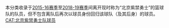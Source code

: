 本分类收录于[[2015-16年中国男子篮球职业联赛|2015-16赛季]]至[[2018-19年中国男子篮球职业联赛|2018-19赛季]]间离开现时称为“北京紫禁勇士”的篮球队的队员，但不包含离队后再次以球员身份回归该球队（及其后身）的球员。
[[CAT:北京紫禁勇士队球员|CAT:北京紫禁勇士队球员]]